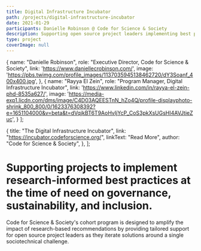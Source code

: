 ```yaml
---
title: Digital Infrastructure Incubator
path: /projects/digital-infrastructure-incubator
date: 2021-01-29
participants: Danielle Robinson @ Code for Science & Society
description: Supporting open source project leaders implementing best practices in sustainability, governance, and community health
type: project
coverImage: null
---
```


  {
    name: "Danielle Robinson",
    role: "Executive Director, Code for Science & Society",
    link: 'https://www.daniellecrobinson.com/',
    image: 'https://pbs.twimg.com/profile_images/1137035945138462720/dY3Soanf_400x400.jpg',
  },
  {
    name: "Rayya El Zein",
    role: "Program Manager, Digital Infrastructure Incubator",
    link: 'https://www.linkedin.com/in/rayya-el-zein-phd-8535a627/',
    image: 'https://media-exp1.licdn.com/dms/image/C4D03AQEESTnN_hZo4Q/profile-displayphoto-shrink_800_800/0/1623376308392?e=1651104000&v=beta&t=dVqjkBT6T9AoHvIjYcP_CoS3pkXsUGsHI4AVJtieZuc',
  }
];

  {
    title: "The Digital Infrastructure Incubator",
    link: "https://incubator.codeforscience.org/",
    linkText: "Read More",
    author: "Code for Science & Society",
  },
];

# Supporting projects to implement research-informed best practices at the time of need on governance, sustainability, and inclusion.

Code for Science & Society's cohort program is designed to amplify the impact of research-based recommendations by providing tailored support for open source project leaders as they iterate solutions around a single sociotechnical challenge.
